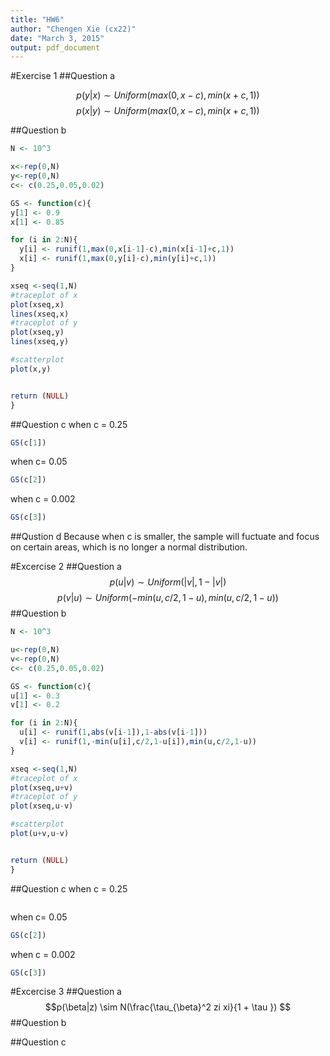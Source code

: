 ```yaml
---
title: "HW6"
author: "Chengen Xie (cx22)"
date: "March 3, 2015"
output: pdf_document
---
```


#Exercise 1
##Question a

$$p(y|x) \sim Uniform(max(0,x-c),min(x+c,1))$$
$$p(x|y) \sim Uniform(max(0,x-c),min(x+c,1))$$

##Question b
```r
N <- 10^3

x<-rep(0,N)
y<-rep(0,N)
c<- c(0.25,0.05,0.02)

GS <- function(c){
y[1] <- 0.9
x[1] <- 0.85

for (i in 2:N){
  y[i] <- runif(1,max(0,x[i-1]-c),min(x[i-1]+c,1))
  x[i] <- runif(1,max(0,y[i]-c),min(y[i]+c,1))
}

xseq <-seq(1,N)
#traceplot of x
plot(xseq,x)
lines(xseq,x)
#traceplot of y
plot(xseq,y)
lines(xseq,y)

#scatterplot
plot(x,y)


return (NULL)
}
```

##Question c
when c = 0.25
```r
GS(c[1])

```

when c= 0.05
```r
GS(c[2])

```

when c = 0.002
```r
GS(c[3])

```

##Qustion d
Because when c is smaller, the sample will fuctuate and focus on certain areas, which is no longer a normal distribution.

#Excercise 2
##Question a
$$  p(u|v) \sim Uniform(|v|,1-|v|)$$
$$ p(v|u) \sim Uniform(-min(u,c/2,1-u),min(u,c/2,1-u))$$
##Question b
```r
N <- 10^3

u<-rep(0,N)
v<-rep(0,N)
c<- c(0.25,0.05,0.02)

GS <- function(c){
u[1] <- 0.3
v[1] <- 0.2

for (i in 2:N){
  u[i] <- runif(1,abs(v[i-1]),1-abs(v[i-1]))
  v[i] <- runif(1,-min(u[i],c/2,1-u[i]),min(u,c/2,1-u))
}

xseq <-seq(1,N)
#traceplot of x
plot(xseq,u+v)
#traceplot of y
plot(xseq,u-v)

#scatterplot
plot(u+v,u-v)


return (NULL)
}
```

##Question c
when c = 0.25
```r


```

when c= 0.05
```r
GS(c[2])

```

when c = 0.002
```r
GS(c[3])

```


#Excercise 3
##Question a
$$p(\beta|z) \sim N(\frac{\tau_{\beta}^2 zi xi}{1 + \tau }) $$
##Question b

##Question c

